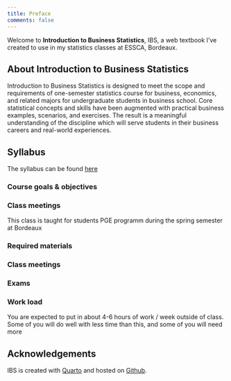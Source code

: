 ```yaml
---
title: Preface
comments: false
---
```


Welcome to **Introduction to Business Statistics**, IBS, a web textbook I've created to use in my statistics classes at ESSCA, Bordeaux.

## About Introduction to Business Statistics

Introduction to Business Statistics is designed to meet the scope and requirements of one-semester statistics course for business, economics, and related majors for undergraduate students in business school. Core statistical concepts and skills have been augmented with practical business examples, scenarios, and exercises. The result is a meaningful understanding of the discipline which will serve students in their business careers and real-world experiences.

## Syllabus

The syllabus can be found [here](syllabus.qmd)

### Course goals & objectives

### Class meetings

This class is taught for students PGE programm during the spring semester at Bordeaux

### Required materials

### Class meetings

### Exams

### Work load

You are expected to put in about 4-6 hours of work / week outside of class. Some of you will do well with less time than this, and some of you will need more

## Acknowledgements

IBS is created with [Quarto](https://quarto.org/docs/books/) and hosted on [Github]().